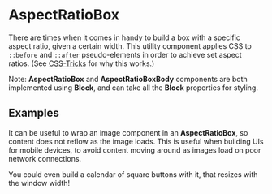 



# AspectRatioBox

There are times when it comes in handy to build a box with a specific aspect ratio, given a certain width. This utility component applies CSS to `::before` and `::after` pseudo-elements in order to achieve set aspect ratios. (See [CSS-Tricks](https://css-tricks.com/aspect-ratio-boxes/#article-header-id-6) for why this works.)

Note: **AspectRatioBox** and **AspectRatioBoxBody** components are both implemented using **Block**, and can take all the **Block** properties for styling.

## Examples

<Example title="Basic usage" path="aspect-ratio-box/basic.tsx">
  <AspectRatioBoxBasic />
</Example>

It can be useful to wrap an image component in an **AspectRatioBox**, so content does not reflow as the image loads. This is useful when building UIs for mobile devices, to avoid content moving around as images load on poor network connections.

<Example title="Image in an AspectRatioBox" path="aspect-ratio-box/image.tsx">
  <AspectRatioBoxImage />
</Example>

You could even build a calendar of square buttons with it, that resizes with the window width!

<Example title="Full-width calendar" path="aspect-ratio-box/calendar.tsx">
  <AspectRatioBoxCalendar />
</Example>

<Exports
  component={AspectRatioBoxExports}
  title="AspectRatioBox exports"
  path="baseui/aspect-ratio-box"
/>

